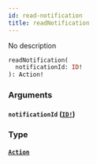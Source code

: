 ```yaml
---
id: read-notification
title: readNotification
---
```


No description

```graphql
readNotification(
  notificationId: ID!
): Action!

```

### Arguments

#### `notificationId` ([`ID!`](/docs/graphql/scalars/id))

### Type

#### [`Action`](/docs/graphql/objects/action)
